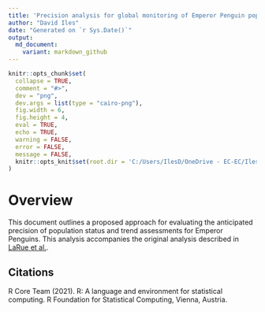 ```yaml
---
title: 'Precision analysis for global monitoring of Emperor Penguin populations'
author: "David Iles"
date: "Generated on `r Sys.Date()`"
output: 
  md_document:
    variant: markdown_github
---
```


```r
knitr::opts_chunk$set(
  collapse = TRUE,
  comment = "#>",
  dev = "png",
  dev.args = list(type = "cairo-png"),
  fig.width = 6,
  fig.height = 4,
  eval = TRUE,
  echo = TRUE,
  warning = FALSE,
  error = FALSE,
  message = FALSE,
  knitr::opts_knit$set(root.dir = 'C:/Users/IlesD/OneDrive - EC-EC/Iles/Projects/X_other_projects/EMPE_precision_analysis')
)
```

# Overview

This document outlines a proposed approach for evaluating the anticipated precision of population status and trend assessments for Emperor Penguins.  This analysis accompanies the original analysis described in [LaRue et al.](https://github.com/davidiles/EMPE_Global).

## Citations

R Core Team (2021). R: A language and environment for statistical
computing. R Foundation for Statistical Computing, Vienna, Austria.
